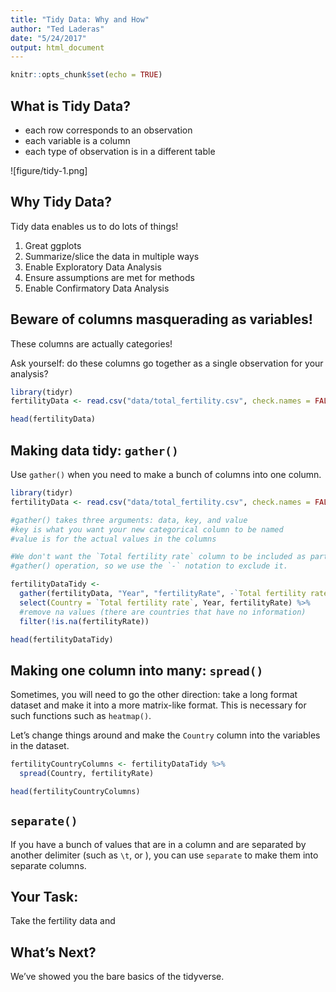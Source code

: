 ```yaml
---
title: "Tidy Data: Why and How"
author: "Ted Laderas"
date: "5/24/2017"
output: html_document
---
```


```r
knitr::opts_chunk$set(echo = TRUE)
```

## What is Tidy Data?

- each row corresponds to an observation
- each variable is a column
- each type of observation is in a different table

![figure/tidy-1.png]

## Why Tidy Data?

Tidy data enables us to do lots of things!

1) Great ggplots
2) Summarize/slice the data in multiple ways
3) Enable Exploratory Data Analysis
4) Ensure assumptions are met for methods
5) Enable Confirmatory Data Analysis

## Beware of columns masquerading as variables!

These columns are actually categories!

Ask yourself: do these columns go together as a single observation for your analysis?

```r
library(tidyr)
fertilityData <- read.csv("data/total_fertility.csv", check.names = FALSE)

head(fertilityData)
```


## Making data tidy: `gather()`

Use `gather()` when you need to make a bunch of columns into one column. 

```r
library(tidyr)
fertilityData <- read.csv("data/total_fertility.csv", check.names = FALSE)

#gather() takes three arguments: data, key, and value
#key is what you want your new categorical column to be named
#value is for the actual values in the columns

#We don't want the `Total fertility rate` column to be included as part of the
#gather() operation, so we use the `-` notation to exclude it.

fertilityDataTidy <- 
  gather(fertilityData, "Year", "fertilityRate", -`Total fertility rate`) %>% 
  select(Country = `Total fertility rate`, Year, fertilityRate) %>% 
  #remove na values (there are countries that have no information)
  filter(!is.na(fertilityRate))

head(fertilityDataTidy)
```

## Making one column into many: `spread()`

Sometimes, you will need to go the other direction: take a long format dataset and make it into a more matrix-like format. This is necessary for such functions such as `heatmap()`.

Let's change things around and make the `Country` column into the variables in the dataset.

```r
fertilityCountryColumns <- fertilityDataTidy %>% 
  spread(Country, fertilityRate) 

head(fertilityCountryColumns)
```

## `separate()`

If you have a bunch of values that are in a column and are separated by another delimiter (such as `\t`, or ` `), you can use `separate` to make them into separate columns.

## Your Task:

Take the fertility data and 

## What's Next?

We've showed you the bare basics of the tidyverse.